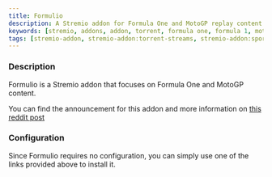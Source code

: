 ```yaml
---
title: Formulio
description: A Stremio addon for Formula One and MotoGP replay content.
keywords: [stremio, addons, addon, torrent, formula one, formula 1, motogp, sports, f1, guide, setup, configuration, install, link]
tags: [stremio-addon, stremio-addon:torrent-streams, stremio-addon:sports]
---
```


<StremioAddonButtons id="formulio" manifest="https://formulio.hayd.uk/manifest.json" source="https://github.com/TheRaceDirector/formuliodev/"/> 

<h3>Description</h3>

Formulio is a Stremio addon that focuses on Formula One and MotoGP content. 

You can find the announcement for this addon and more information on [this reddit post](https://www.reddit.com/r/FormulaStremio/comments/1e753gq/formulio_addon_relaunch_guide/)

<h3>Configuration</h3>

Since Formulio requires no configuration, you can simply use one of the links provided above to install it.
